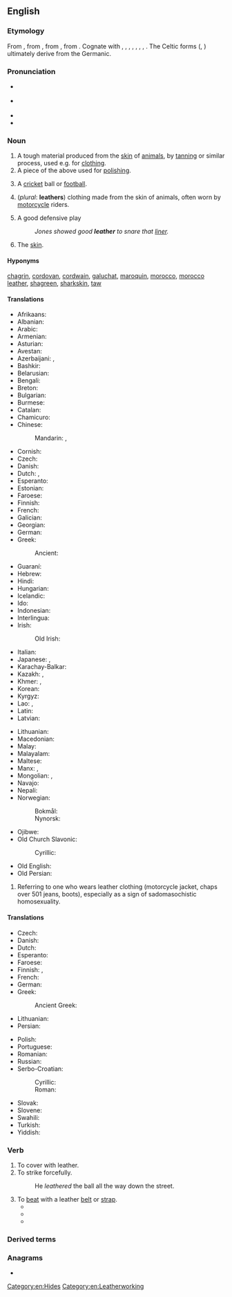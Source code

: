 ==English==
{{wikipedia}}

===Etymology===
From {{inh|en|enm|lether}}, from {{inh|en|ang|leþer||leather}}, from {{inh|en|gem-pro|*leþrą||leather}}, from {{inh|en|ine-pro|*létrom||leather}}. Cognate with {{cog|fy|leare||leather}}, {{cog|nds|Leder||leather}}, {{cog|nl|leder}}, {{m|nl|leer||leather}}, {{cog|de|Leder||leather}}, {{cog|da|læder||leather}}, {{cog|sv|läder||leather}}, {{cog|is|leður||leather}}. The Celtic forms ({{cog|cy|lledr}}, {{cog|sga|lethar}}) ultimately derive from the Germanic.

===Pronunciation===
* {{a|RP}} {{IPA|/ˈlɛðə/|lang=en}}
* {{a|GA}} {{IPA|/ˈlɛðɚ/|lang=en}}
* {{audio|en-us-leather.ogg|Audio (US)|lang=en}}
* {{rhymes|ɛðə(ɹ)|lang=en}}

===Noun===
{{en-noun|~}}

# A tough material produced from the [[skin]] of [[animal]]s, by [[tan]]ning or similar process, used e.g. for [[clothing]].
# A piece of the above used for [[polish]]ing.
# {{lb|en|colloquial}} A [[cricket]] ball or [[football]].
# (''plural'': '''leathers''') clothing made from the skin of animals, often worn by [[motorcycle]] riders.
# {{lb|en|baseball}} A good defensive play
#: ''Jones showed good '''leather''' to snare that [[liner]].''
# {{lb|en|dated|humorous}} The [[skin]].

====Hyponyms====
{{sense|types of leather}} [[chagrin]], [[cordovan]], [[cordwain]], [[galuchat]], [[maroquin]], [[morocco]], [[morocco leather]], [[shagreen]], [[sharkskin]], [[taw]]

====Translations====
{{trans-top|material produced by tanning animal skin}}
* Afrikaans: {{t+|af|leer}}
* Albanian: {{t+|sq|lëkurë|f}}
* Arabic: {{t|ar|جِلْد|m}}
* Armenian: {{t+|hy|կաշի}}
* Asturian: {{t|ast|cueru|m}}
* Avestan: {{t|ae|𐬗𐬀𐬭𐬆𐬨𐬀𐬥-}}
* Azerbaijani: {{t+|az|dəri}}, {{t+|az|gön}}
* Bashkir: {{t|ba|күн|sc=Cyrl}}
* Belarusian: {{t|be|ску́ра|f|sc=Cyrl}}
* Bengali: {{t|bn|চামড়া|tr=camŗa|sc=Beng}}
* Breton: {{t+|br|lêr|m}}
* Bulgarian: {{t+|bg|ко́жа|f|sc=Cyrl}}
* Burmese: {{t+|my|သားရေ|sc=Mymr}}
* Catalan: {{t+|ca|cuir|m}}
* Chamicuro: {{t|ccc|shama}}
* Chinese:
*: Mandarin: {{t+|cmn|皮革|tr=pígé|sc=Hani}}, {{t+|cmn|皮|tr=pí|sc=Hani}}
* Cornish: {{t|kw|ledher|m}}
* Czech: {{t+|cs|kůže|f}}
* Danish: {{t+|da|læder|n}}
* Dutch: {{t+|nl|leer|n}}, {{t+|nl|leder|n}} {{qualifier|formal}}
* Esperanto: {{t|eo|ledo}}
* Estonian: {{t+|et|nahk}}
* Faroese: {{t|fo|leður|n}}
* Finnish: {{t+|fi|nahka}}
* French: {{t+|fr|cuir|m}}
* Galician: {{t+|gl|coiro|m}}
* Georgian: {{t|ka|ტყავი|sc=Geor}}
* German: {{t+|de|Leder|n}}
* Greek: {{t+|el|δέρμα|n|sc=Grek}}
*: Ancient: {{t|grc|βύρσα|f}}
* Guaraní: {{t|gn|pire}}
* Hebrew: {{t+|he|עוֹר|tr=or|sc=Hebr}}
* Hindi: {{t+|hi|चमड़ा|f}}
* Hungarian: {{t+|hu|bőr}}
* Icelandic: {{t+|is|leður|n}}
* Ido: {{t+|io|ledro}}
* Indonesian: {{t+|id|kulit}}
* Interlingua: {{t|ia|corio}}
* Irish: {{t|ga|leathar|m}}
*: Old Irish: {{t|sga|lethar}}
* Italian: {{t+|it|cuoio|m}}
* Japanese: {{t+|ja|皮革|tr=ひかく, hikaku|sc=Jpan}}, {{t+|ja|革|tr=かわ, kawa|sc=Jpan}}
* Karachay-Balkar: {{t|krc|тери|sc=Cyrl}}
* Kazakh: {{t+|kk|тері|sc=Cyrl}}, {{t|kk|көн|sc=Cyrl}}
* Khmer: {{t+|km|ស្បែក|tr=sbaek|sc=Khmr}}, {{t|km|ស្បែកសត្វ|tr=sbaek sat|sc=Khmr}}
* Korean: {{t+|ko|가죽}}
* Kyrgyz: {{t+|ky|тери|sc=Cyrl}}
* Lao: {{t|lo|ຫນັງ}}, {{t+|lo|ໜັງສັດ}}
* Latin: {{t|la|cutis|f}}
* Latvian: {{t+|lv|āda|f}}
{{trans-mid}}
* Lithuanian: {{t+|lt|oda|f}}
* Macedonian: {{t|mk|ко́жа|f|sc=Cyrl}}
* Malay: {{t|ms|kulit}}
* Malayalam: {{t|ml|തോല്‍}}
* Maltese: {{t|mt|ġilda|f}}
* Manx: {{t|gv|lhiare}}, {{t|gv|liare}}
* Mongolian: {{t+|mn|савхи|sc=Cyrl}}, {{t+|mn|арьс|sc=Cyrl}}
* Navajo: {{t|nv|akał}}
* Nepali: {{t-needed|ne}}
* Norwegian:
*: Bokmål: {{t|nb|lær|n}}
*: Nynorsk: {{t|nn|lêr|n}}
* Ojibwe: {{t|oj|bashkwegin}}
* Old Church Slavonic:
*: Cyrillic: {{t|cu|кожа|f|sc=Cyrs}}
* Old English: {{t|ang|leþer|n}}
* Old Persian: {{t|peo|tr=čarman-
* Pashto: {{t|ps|چرم|m|tr=čarm}}, {{t|ps|سختیان|m|tr=saxtyãn}}, {{t|ps|وژن|m|tr=wẑǝn}}
* Persian: {{t+|fa|چرم|tr=čarm}}
* Polish: {{t+|pl|skóra|f}}
* Portuguese: {{t+|pt|couro|m}}
* Quechua: {{t|qu|qara}}
* Romanian: {{t+|ro|piele|f}}, {{t|ro|piele de animal|f}}
* Russian: {{t+|ru|ко́жа|f}}
* Scottish Gaelic: {{t|gd|leathar|m}}
* Serbo-Croatian:
*: Cyrillic: {{t|sh|кожа|f}}
*: Roman: {{t+|sh|koža|f}}
* Slovak: {{t+|sk|koža|f}}
* Slovene: {{t+|sl|usnje|n}}
* Spanish: {{t+|es|cuero|m}}
* Swedish: {{t+|sv|läder|n}}
* Tagalog: {{t|tl|katad}}
* Tajik: {{t|tg|чарм|sc=Cyrl}}
* Tatar: {{t+|tt|күн|sc=Cyrl}}
* Thai: {{t+|th|หนัง}}
* Tibetan: {{t|bo|ཀོ་བ}}
* Turkish: {{t+|tr|deri}}
* Turkmen: {{t|tk|deri}}, {{t|tk|gön}}, {{t|tk|gaýyş}}
* Udmurt: {{t|udm|ку}}
* Ukrainian: {{t|uk|шкі́ра|f|sc=Cyrl}}
* Urdu: {{t|ur|چمڑا|f|tr=camṛā|sc=ur-Arab}}
* Uyghur: {{t|ug|تېرە|sc=ug-Arab}}, {{t|ug|خۇرۇم}}, {{t|ug|كۆن}}
* Uzbek: {{t+|uz|charm}}, {{t+|uz|teri}}, {{t+|uz|koʻn}}
* Venetian: {{t+|vec|curame|m}}, {{t+|vec|curam|m}}, {{t+|vec|corame|m}}
* Vietnamese: {{t+|vi|da thuộc}}
* Vilamovian: {{t|wym|łaoder|n}}
* Walloon: {{t+|wa|cur|m}}
* Welsh: {{t+|cy|lledr|m}}
* Yiddish: {{t|yi|לעדער|sc=Hebr}}
* Zulu: {{t+|zu|isikhumba|c7|c8}}
{{trans-bottom}}

{{trans-top|piece of leather used for polishing}}
* Finnish: {{t+|fi|säämiskä}}
{{trans-mid}}
{{trans-bottom}}

{{trans-top|colloquial: cricket ball or football}}
* Finnish: {{t+|fi|nahkakuula}} {{q|football}}
{{trans-mid}}
* Hungarian: {{t+|hu|bőr}}
{{trans-bottom}}

{{trans-top|leather clothing}}
* Finnish: {{t|fi|nahkavaatteet}}
{{trans-mid}}
{{trans-bottom}}

{{trans-top|baseball: good defensive play}}
{{trans-mid}}
{{trans-bottom}}

===Adjective===
{{en-adj|-}}

# [[made|Made]] of leather.
#* {{quote-book|lang=en|year=1898|author={{w|Winston Churchill (novelist)|Winston Churchill}}
|title={{w|The Celebrity}}|chapter=2
|passage=Sunning himself on the board steps, I saw for the first time Mr. Farquhar Fenelon Cooke.{{...}}A silver snaffle on a heavy '''leather''' watch guard which connected the pockets of his corduroy waistcoat, together with a huge gold stirrup in his Ascot tie, sufficiently proclaimed his tastes.}}
# Referring to one who wears leather clothing (motorcycle jacket, chaps over 501 jeans, boots), especially as a sign of sadomasochistic homosexuality.

====Translations====
{{trans-top|made of leather}}
* Czech: {{t+|cs|kožený}}
* Danish: {{t|da|læder-}}
* Dutch: {{t+|nl|leren}}
* Esperanto: {{t+|eo|leda}}
* Faroese: {{t|fo|leður-}}
* Finnish: {{t+|fi|nahka|alt=nahka-}}, {{t+|fi|nahkainen}}
* French: {{t|fr|de cuir}}
* German: {{t+|de|ledern}}
* Greek:
*: Ancient Greek: {{t|grc|δερμάτινος}}
* Lithuanian: {{t|lt|odinis}}
* Persian: {{t+|fa|چرمی|tr=charmi}}
{{trans-mid}}
* Polish: {{t+|pl|skórzany}}
* Portuguese: {{t|pt|[[de]] [[couro]]}}
* Romanian: {{qualifier|fabricat}} {{t+check|ro|piele|alt=din piele}} <!-- was "din [[piele]]" - assumed inflected form or vocalised spelling; please verify if linking is acceptable. see [[User:Kephir/gadgets/xte#Translation_fixing]] -->
* Russian: {{t+|ru|ко́жаный}}
* Serbo-Croatian:
*: Cyrillic: {{t|sh|кожни|m}}
*: Roman: {{t+|sh|kožni|m}}
* Slovak: {{t|sk|kožený}}
* Slovene: {{t|sl|usnjen}}
* Swahili: {{t|sw|a ngozi|alt=-a ngozi}}
* Turkish: {{t+|tr|deri}}
* Yiddish: {{t|yi|לעדערן}}
{{trans-bottom}}

===Verb===
{{en-verb}}

# To cover with leather.
# To strike forcefully.
#: He ''leathered'' the ball all the way down the street.
# To [[beat]] with a leather [[belt]] or [[strap]].
#* {{quote-book|lang=en|year=1806|title=The New Annual Register|author=Andrew Kippis|passage=My father was very angry with me— -he took and '''leathered''' ( beat) me, because I ran away from my school ; for I did run away from my school ; he took and tied me up on a Sunday morning, '''leathered''' me a Friday night, and Saturday night : I was stripped naked when he '''leathered''' me on Friday night, and Saturday; my father told me to strip myself, and he '''leathered''' me, it was with a whip; but I do not know where he got the whip; he tied me with my arms extended so -- (spreading out her arms to their extremity, as if they were to be nailed upon a cross) -- My legs were tied too -- I was at the bottom of the dresser.}}
#* {{quote-book|lang=en|year=2005|title=Betrayed|author=H. Salisbury|page=4|ISBN=0595341055|passage=My father was furious with me and reached for the strap. He brutally '''leathered''' me with it before sending me to bed for the night.}}
#* {{quote-book|lang=en|year=2011|title=Agnes Owens: The Complete Novellas|author=Agnes Owens|ISBN=0857901397|passage=Anyway, bums were always on view in our family, getting '''leathered''' with a heavy belt.}}

===Derived terms===
{{der3|en
|title=Terms derived from the adjective, noun, or verb ''leather''|hell-for-leather
|leatherback
|leatherette
|leatherhead
|leatherjacket<!--a type of fish-->
|leather jacket<!--a jacket made of leather-->
|leather-lunged
|leathern
|leathery
|slap leather
|stirrup leather <!-- the strap which hangs the stirrup from the saddle -->
|spur-leather
|wash-leather
}}

===Anagrams===
* {{anagrams|en|a=aeehlrt|Tar Heel|Tarheel|haltere|lethera}}

[[Category:en:Hides]]
[[Category:en:Leatherworking]]